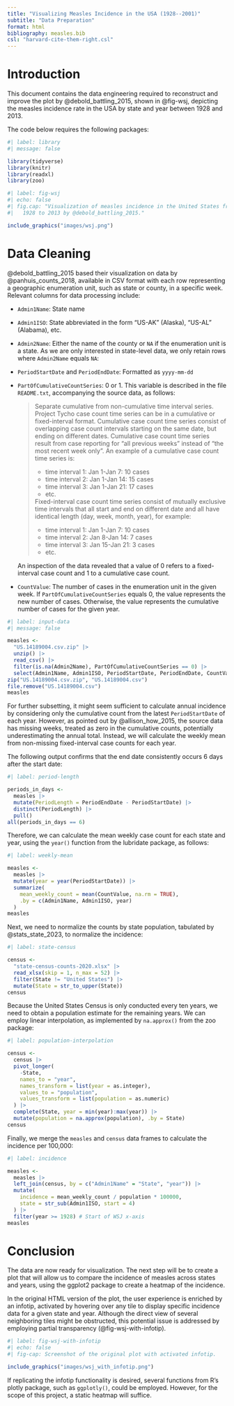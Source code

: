 ```yaml
---
title: "Visualizing Measles Incidence in the USA (1928--2001)"
subtitle: "Data Preparation"
format: html
bibliography: measles.bib
csl: "harvard-cite-them-right.csl"
---
```



# Introduction

This document contains the data engineering required to reconstruct and improve the plot by @debold_battling_2015, shown in @fig-wsj, depicting the measles incidence rate in the USA by state and year between 1928 and 2013.

The code below requires the following packages:

```r
#| label: library
#| message: false

library(tidyverse)
library(knitr)
library(readxl)
library(zoo)
```

```r
#| label: fig-wsj
#| echo: false
#| fig.cap: "Visualization of measles incidence in the United States from
#|   1928 to 2013 by @debold_battling_2015."

include_graphics("images/wsj.png")
```


# Data Cleaning

@debold_battling_2015 based their visualization on data by @panhuis_counts_2018, available in CSV format with each row representing a geographic enumeration unit, such as state or county, in a specific week. Relevant columns for data processing include:

*   `Admin1Name`: State name
*   `Admin1ISO`: State abbreviated in the form "US-AK" (Alaska),
    "US-AL" (Alabama), etc.
*   `Admin2Name`: Either the name of the county or `NA` if the enumeration
    unit is a state. As we are only interested in state-level data, we only
    retain rows where `Admin2Name` equals `NA`:
*   `PeriodStartDate` and `PeriodEndDate`: Formatted as `yyyy-mm-dd`
*   `PartOfCumulativeCountSeries`: 0 or 1. This variable is described in the
    file `README.txt`, accompanying the source data, as follows:
    
    >   Separate cumulative from non-cumulative time interval series. Project
    >   Tycho case count time series can be in a cumulative or fixed-interval
    >   format. Cumulative case count time series consist of overlapping case
    >   count intervals starting on the same date, but ending on different
    >   dates.
    >   Cumulative case count time series result from case reporting for
    >   "all previous weeks" instead of "the most recent week only". An
    >   example of a cumulative case count time series is:
	>   - time interval 1: Jan 1-Jan 7: 10 cases
	>   - time interval 2: Jan 1-Jan 14: 15 cases
	>   - time interval 3: Jan 1-Jan 21: 17 cases
	>   - etc.
    >
    >   Fixed-interval case count time series consist of mutually exclusive
    >   time intervals that all start and end on different date and all have
    >   identical length (day, week, month, year), for example:
	>   - time interval 1: Jan 1-Jan 7: 10 cases
	>   - time interval 2: Jan 8-Jan 14: 7 cases
	>   - time interval 3: Jan 15-Jan 21: 3 cases
	>   - etc.

    An inspection of the data revealed that a value of 0 refers to a
    fixed-interval case count and 1 to a cumulative case count.
*   `CountValue`: The number of cases in the enumeration unit in the
    given week. If `PartOfCumulativeCountSeries` equals 0, the value represents
    the new number of cases. Otherwise, the value represents the cumulative
    number of cases for the given year.

```r
#| label: input-data
#| message: false

measles <-
  "US.14189004.csv.zip" |>
  unzip() |>
  read_csv() |>
  filter(is.na(Admin2Name), PartOfCumulativeCountSeries == 0) |>
  select(Admin1Name, Admin1ISO, PeriodStartDate, PeriodEndDate, CountValue)
zip("US.14189004.csv.zip", "US.14189004.csv")
file.remove("US.14189004.csv")
measles
```

For further subsetting, it might seem sufficient to calculate annual incidence by considering only the cumulative count from the latest `PeriodStartDate` of each year. However, as pointed out by @allison_how_2015, the source data has missing weeks, treated as zero in the cumulative counts, potentially underestimating the annual total. Instead, we will calculate the weekly mean from non-missing fixed-interval case counts for each year.

The following output confirms that the end date consistently occurs 6 days
after the start date:

```r
#| label: period-length

periods_in_days <-
  measles |>
  mutate(PeriodLength = PeriodEndDate - PeriodStartDate) |>
  distinct(PeriodLength) |>
  pull()
all(periods_in_days == 6)
```

Therefore, we can calculate the mean weekly case count for each state and year, using the `year()` function from the lubridate package, as follows:

```r
#| label: weekly-mean

measles <-
  measles |>
  mutate(year = year(PeriodStartDate)) |>
  summarize(
    mean_weekly_count = mean(CountValue, na.rm = TRUE),
    .by = c(Admin1Name, Admin1ISO, year)
  )
measles
```

Next, we need to normalize the counts by state population, tabulated by @stats_state_2023, to normalize the incidence:

```r
#| label: state-census

census <-
  "state-census-counts-2020.xlsx" |>
  read_xlsx(skip = 1, n_max = 52) |>
  filter(State != "United States") |>
  mutate(State = str_to_upper(State))
census
```

Because the United States Census is only conducted every ten years, we need to obtain a population estimate for the remaining years. We can employ linear interpolation, as implemented by `na.approx()` from the zoo package:

```r
#| label: population-interpolation

census <-
  census |>
  pivot_longer(
    -State,
    names_to = "year",
    names_transform = list(year = as.integer),
    values_to = "population",
    values_transform = list(population = as.numeric)
  ) |>
  complete(State, year = min(year):max(year)) |>
  mutate(population = na.approx(population), .by = State)
census
```

Finally, we merge the `measles` and `census` data frames to calculate the incidence per 100,000:

```r
#| label: incidence

measles <-
  measles |>
  left_join(census, by = c("Admin1Name" = "State", "year")) |>
  mutate(
    incidence = mean_weekly_count / population * 100000,
    state = str_sub(Admin1ISO, start = 4)
  ) |>
  filter(year >= 1928) # Start of WSJ x-axis
measles
```


# Conclusion

The data are now ready for visualization. The next step will be to create a plot that will allow us to compare the incidence of measles across states and years, using the ggplot2 package to create a heatmap of the incidence.

In the original HTML version of the plot, the user experience is enriched by an infotip, activated by hovering over any tile to display specific incidence data for a given state and year. Although the direct view of several neighboring tiles might be obstructed, this potential issue is addressed by employing partial transparency (@fig-wsj-with-infotip).

```r
#| label: fig-wsj-with-infotip
#| echo: false
#| fig-cap: Screenshot of the original plot with activated infotip.

include_graphics("images/wsj_with_infotip.png")
```

If replicating the infotip functionality is desired, several functions from R's plotly package, such as `ggplotly()`, could be employed. However, for the scope of this project, a static heatmap will suffice.
